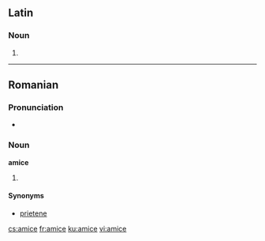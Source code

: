 ==Latin==

===Noun===
{{la-noun-form|amice}} {{m}}

# {{inflection of|amicus||voc|s|lang=la}}

----

==Romanian==

===Pronunciation===
* {{IPA|[ aˈmiʧe ]|lang=ro}}

===Noun===
'''amice''' {{f|p}}

# {{plural of|amică|lang=ro}}

====Synonyms====
* [[prietene]]

[[cs:amice]]
[[fr:amice]]
[[ku:amice]]
[[vi:amice]]
